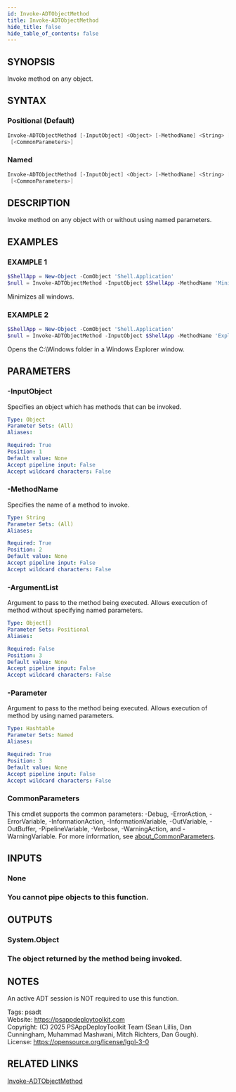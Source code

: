 ```yaml
---
id: Invoke-ADTObjectMethod
title: Invoke-ADTObjectMethod
hide_title: false
hide_table_of_contents: false
---
```


## SYNOPSIS

Invoke method on any object.

## SYNTAX

### Positional (Default)

```powershell
Invoke-ADTObjectMethod [-InputObject] <Object> [-MethodName] <String> [[-ArgumentList] <Object[]>]
 [<CommonParameters>]
```

### Named

```powershell
Invoke-ADTObjectMethod [-InputObject] <Object> [-MethodName] <String> [-Parameter] <Hashtable>
 [<CommonParameters>]
```

## DESCRIPTION

Invoke method on any object with or without using named parameters.

## EXAMPLES

### EXAMPLE 1

```powershell
$ShellApp = New-Object -ComObject 'Shell.Application'
$null = Invoke-ADTObjectMethod -InputObject $ShellApp -MethodName 'MinimizeAll'
```


Minimizes all windows.

### EXAMPLE 2

```powershell
$ShellApp = New-Object -ComObject 'Shell.Application'
$null = Invoke-ADTObjectMethod -InputObject $ShellApp -MethodName 'Explore' -Parameter @{'vDir'='C:\Windows'}
```


Opens the C:\Windows folder in a Windows Explorer window.

## PARAMETERS

### -InputObject

Specifies an object which has methods that can be invoked.

```yaml
Type: Object
Parameter Sets: (All)
Aliases:

Required: True
Position: 1
Default value: None
Accept pipeline input: False
Accept wildcard characters: False
```

### -MethodName

Specifies the name of a method to invoke.

```yaml
Type: String
Parameter Sets: (All)
Aliases:

Required: True
Position: 2
Default value: None
Accept pipeline input: False
Accept wildcard characters: False
```

### -ArgumentList

Argument to pass to the method being executed.
Allows execution of method without specifying named parameters.

```yaml
Type: Object[]
Parameter Sets: Positional
Aliases:

Required: False
Position: 3
Default value: None
Accept pipeline input: False
Accept wildcard characters: False
```

### -Parameter

Argument to pass to the method being executed.
Allows execution of method by using named parameters.

```yaml
Type: Hashtable
Parameter Sets: Named
Aliases:

Required: True
Position: 3
Default value: None
Accept pipeline input: False
Accept wildcard characters: False
```

### CommonParameters

This cmdlet supports the common parameters: -Debug, -ErrorAction, -ErrorVariable, -InformationAction, -InformationVariable, -OutVariable, -OutBuffer, -PipelineVariable, -Verbose, -WarningAction, and -WarningVariable. For more information, see [about_CommonParameters](http://go.microsoft.com/fwlink/?LinkID=113216).

## INPUTS

### None

### You cannot pipe objects to this function.
## OUTPUTS

### System.Object

### The object returned by the method being invoked.
## NOTES
An active ADT session is NOT required to use this function.

Tags: psadt<br />
Website: https://psappdeploytoolkit.com<br />
Copyright: (C) 2025 PSAppDeployToolkit Team (Sean Lillis, Dan Cunningham, Muhammad Mashwani, Mitch Richters, Dan Gough).<br />
License: https://opensource.org/license/lgpl-3-0

## RELATED LINKS

[Invoke-ADTObjectMethod](./Invoke-ADTObjectMethod.mdx)
